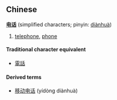 ==Chinese==
'''[[电]][[话]]''' (simplified characters; pinyin: [[diànhuà]])

# [[telephone]], [[phone]]

====Traditional character equivalent====
*[[電話]]

====Derived terms====
*[[移动电话]] (yídòng diànhuà)